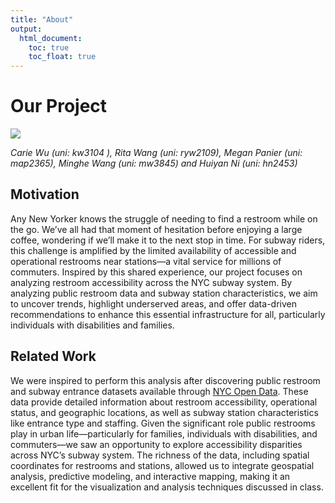 ```yaml
---
title: "About"
output: 
  html_document:
    toc: true
    toc_float: true
---
```


# Our Project 
![](Pictures/Restroom.jpeg)

*Carie Wu (uni: kw3104 ), Rita Wang (uni: ryw2109), Megan Panier (uni: map2365), Minghe Wang (uni: mw3845) and Huiyan Ni (uni: hn2453)*

## Motivation 

Any New Yorker knows the struggle of needing to find a restroom while on the go. We've all had that moment of hesitation before enjoying a large coffee, wondering if we'll make it to the next stop in time. For subway riders, this challenge is amplified by the limited availability of accessible and operational restrooms near stations—a vital service for millions of commuters. Inspired by this shared experience, our project focuses on analyzing restroom accessibility across the NYC subway system. By analyzing public restroom data and subway station characteristics, we aim to uncover trends, highlight underserved areas, and offer data-driven recommendations to enhance this essential infrastructure for all, particularly individuals with disabilities and families.

## Related Work

We were inspired to perform this analysis after discovering public restroom and subway entrance datasets available through [NYC Open Data](https://data.cityofnewyork.us/City-Government/Public-Restrooms/i7jb-7jku/about_data). These data provide detailed information about restroom accessibility, operational status, and geographic locations, as well as subway station characteristics like entrance type and staffing. Given the significant role public restrooms play in urban life—particularly for families, individuals with disabilities, and commuters—we saw an opportunity to explore accessibility disparities across NYC’s subway system. The richness of the data, including spatial coordinates for restrooms and stations, allowed us to integrate geospatial analysis, predictive modeling, and interactive mapping, making it an excellent fit for the visualization and analysis techniques discussed in class.